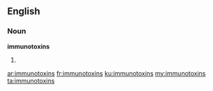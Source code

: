 ==English==

===Noun===
'''immunotoxins'''

# {{plural of|immunotoxin}}

[[ar:immunotoxins]]
[[fr:immunotoxins]]
[[ku:immunotoxins]]
[[my:immunotoxins]]
[[ta:immunotoxins]]